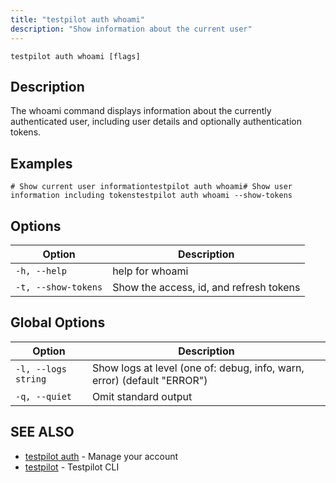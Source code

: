 ```yaml
---
title: "testpilot auth whoami"
description: "Show information about the current user"
---
```


```
testpilot auth whoami [flags]
```

## Description[​](#description "Direct link to Description")

The whoami command displays information about the currently authenticated user, including user
details and optionally authentication tokens.

## Examples[​](#examples "Direct link to Examples")

```
# Show current user informationtestpilot auth whoami# Show user information including tokenstestpilot auth whoami --show-tokens
```

## Options[​](#options "Direct link to Options")

| Option              | Description                             |
| ------------------- | --------------------------------------- |
| `-h, --help`        | help for whoami                         |
| `-t, --show-tokens` | Show the access, id, and refresh tokens |

## Global Options[​](#global-options "Direct link to Global Options")

| Option              | Description                                                             |
| ------------------- | ----------------------------------------------------------------------- |
| `-l, --logs string` | Show logs at level (one of: debug, info, warn, error) (default "ERROR") |
| `-q, --quiet`       | Omit standard output                                                    |

## SEE ALSO[​](#see-also "Direct link to SEE ALSO")

- [testpilot auth](/docs/testpilot/reference/cli/testpilot_auth) - Manage your account
- [testpilot](/docs/testpilot/reference/cli/testpilot) - Testpilot CLI
